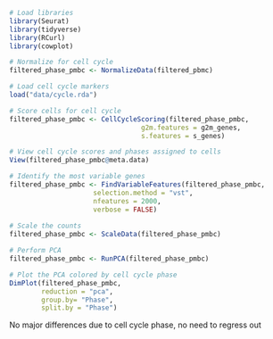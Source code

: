 ```r
# Load libraries
library(Seurat)
library(tidyverse)
library(RCurl)
library(cowplot)
```

```r
# Normalize for cell cycle
filtered_phase_pmbc <- NormalizeData(filtered_pbmc)
```

```r
# Load cell cycle markers
load("data/cycle.rda")

# Score cells for cell cycle
filtered_phase_pmbc <- CellCycleScoring(filtered_phase_pmbc, 
                                 g2m.features = g2m_genes, 
                                 s.features = s_genes)

# View cell cycle scores and phases assigned to cells                                 
View(filtered_phase_pmbc@meta.data)    
```

```r
# Identify the most variable genes
filtered_phase_pmbc <- FindVariableFeatures(filtered_phase_pmbc, 
                     selection.method = "vst",
                     nfeatures = 2000, 
                     verbose = FALSE)
		     
# Scale the counts
filtered_phase_pmbc <- ScaleData(filtered_phase_pmbc)
```

```r
# Perform PCA
filtered_phase_pmbc <- RunPCA(filtered_phase_pmbc)

# Plot the PCA colored by cell cycle phase
DimPlot(filtered_phase_pmbc,
        reduction = "pca",
        group.by= "Phase",
        split.by = "Phase")
```
No major differences due to cell cycle phase, no need to regress out
